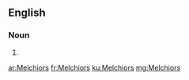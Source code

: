 ==English==

===Noun===
{{head|en|noun plural form}}

# {{plural of|Melchior|lang=en}}

[[ar:Melchiors]]
[[fr:Melchiors]]
[[ku:Melchiors]]
[[mg:Melchiors]]